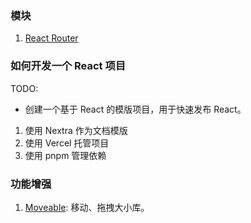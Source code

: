 ### 模块

1. [React Router](./React_Router.mdx)

### 如何开发一个 React 项目

TODO:

- 创建一个基于 React 的模版项目，用于快速发布 React。

1. 使用 Nextra 作为文档模版
2. 使用 Vercel 托管项目
3. 使用 pnpm 管理依赖

### 功能增强

1. [Moveable](https://daybrush.com/moveable/): 移动、拖拽大小库。<Badge github="https://github.com/daybrush/moveable" npm="moveable" />
